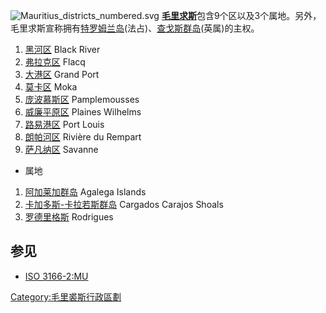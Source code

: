 [[File:Mauritius_districts_numbered.svg|right]]
'''[[毛里求斯|毛里求斯]]'''包含9个区以及3个属地。另外，毛里求斯宣称拥有[[特罗姆兰岛|特罗姆兰岛]](法占)、[[查戈斯群岛|查戈斯群岛]](英属)的主权。
#[[黑河区|黑河区]] Black River
#[[弗拉克区|弗拉克区]] Flacq 
#[[大港区|大港区]] Grand Port 
#[[莫卡区|莫卡区]] Moka 　
#[[庞波慕斯区|庞波慕斯区]] Pamplemousses 
#[[威廉平原区|威廉平原区]] Plaines Wilhelms 
#[[路易港区|路易港区]] Port Louis　
#[[朗帕河区|朗帕河区]] Rivière du Rempart
#[[萨凡纳区|萨凡纳区]] Savanne 

* 属地
#[[阿加莱加群岛|阿加莱加群岛]] Agalega Islands　
#[[卡加多斯-卡拉若斯群岛|卡加多斯-卡拉若斯群岛]] Cargados Carajos Shoals
#[[罗德里格斯|罗德里格斯]] Rodrigues

==参见==
*[[ISO_3166-2:MU|ISO 3166-2:MU]]

{{非洲题目|行政区划}}
{{MU Districts}}

[[Category:毛里裘斯行政區劃|Category:毛里裘斯行政區劃]]